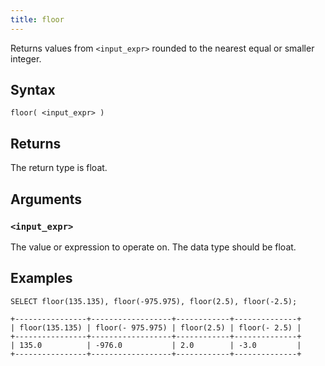 ```yaml
---
title: floor
---
```


Returns values from `<input_expr>` rounded to the nearest equal or smaller integer.

## Syntax

```scopeql
floor( <input_expr> )
```

## Returns

The return type is float.

## Arguments

### `<input_expr>`

The value or expression to operate on. The data type should be float.

## Examples

```scopeql
SELECT floor(135.135), floor(-975.975), floor(2.5), floor(-2.5);
```

```
+----------------+------------------+------------+--------------+
| floor(135.135) | floor(- 975.975) | floor(2.5) | floor(- 2.5) |
+----------------+------------------+------------+--------------+
| 135.0          | -976.0           | 2.0        | -3.0         |
+----------------+------------------+------------+--------------+
```
